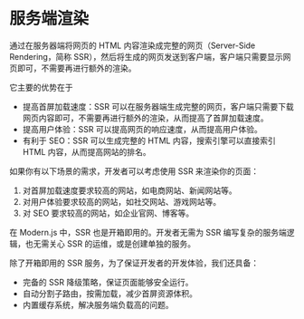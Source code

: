 # 服务端渲染

通过在服务器端将网页的 HTML 内容渲染成完整的网页（Server-Side Rendering，简称 SSR），然后将生成的网页发送到客户端，客户端只需要显示网页即可，不需要再进行额外的渲染。

它主要的优势在于

- 提高首屏加载速度：SSR 可以在服务器端生成完整的网页，客户端只需要下载网页内容即可，不需要再进行额外的渲染，从而提高了首屏加载速度。
- 提高用户体验：SSR 可以提高网页的响应速度，从而提高用户体验。
- 有利于 SEO：SSR 可以生成完整的 HTML 内容，搜索引擎可以直接索引 HTML 内容，从而提高网站的排名。

如果你有以下场景的需求，开发者可以考虑使用 SSR 来渲染你的页面：

1. 对首屏加载速度要求较高的网站，如电商网站、新闻网站等。
2. 对用户体验要求较高的网站，如社交网站、游戏网站等。
3. 对 SEO 要求较高的网站，如企业官网、博客等。

在 Modern.js 中，SSR 也是开箱即用的。开发者无需为 SSR 编写复杂的服务端逻辑，也无需关心 SSR 的运维，或是创建单独的服务。

除了开箱即用的 SSR 服务，为了保证开发者的开发体验，我们还具备：

- 完备的 SSR 降级策略，保证页面能够安全运行。
- 自动分割子路由，按需加载，减少首屏资源体积。
- 内置缓存系统，解决服务端负载高的问题。
